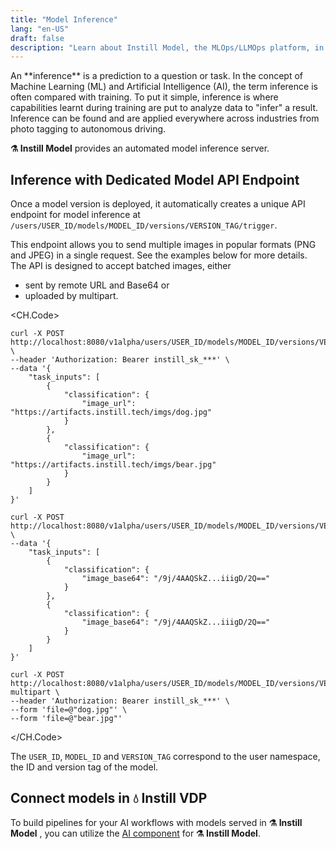 ```yaml
---
title: "Model Inference"
lang: "en-US"
draft: false
description: "Learn about Instill Model, the MLOps/LLMOps platform, in the project Instill Core: https://github.com/instill-ai/instill-core"
---
```


<InfoBlock type="tip" title="tip">  
  An **inference** is a prediction to a question or task. In the concept of Machine
  Learning (ML) and Artificial Intelligence (AI), the term inference is often compared
  with training. To put it simple, inference is where capabilities learnt during
  training are put to analyze data to "infer" a result. Inference can be found and
  are applied everywhere across industries from photo tagging to autonomous driving.
</InfoBlock>

**⚗️ Instill Model** provides an automated model inference server.

## Inference with Dedicated Model API Endpoint

Once a model version is deployed, it automatically creates a unique API endpoint
for model inference at
`/users/USER_ID/models/MODEL_ID/versions/VERSION_TAG/trigger`.

This endpoint allows you to send multiple images in popular formats (PNG and
JPEG) in a single request. See the examples below for more details. The API is
designed to accept batched images, either

- sent by remote URL and Base64 or
- uploaded by multipart.

<CH.Code>

```shellscript cURL(url)
curl -X POST http://localhost:8080/v1alpha/users/USER_ID/models/MODEL_ID/versions/VERSION_TAG/trigger \
--header 'Authorization: Bearer instill_sk_***' \
--data '{
    "task_inputs": [
        {
            "classification": {
                "image_url": "https://artifacts.instill.tech/imgs/dog.jpg"
            }
        },
        {
            "classification": {
                "image_url": "https://artifacts.instill.tech/imgs/bear.jpg"
            }
        }
    ]
}'
```

```shellscript cURL(base64)
curl -X POST http://localhost:8080/v1alpha/users/USER_ID/models/MODEL_ID/versions/VERSION_TAG/trigger \
--data '{
    "task_inputs": [
        {
            "classification": {
                "image_base64": "/9j/4AAQSkZ...iiigD/2Q=="
            }
        },
        {
            "classification": {
                "image_base64": "/9j/4AAQSkZ...iiigD/2Q=="
            }
        }
    ]
}'
```

```shellscript cURL(multipart)
curl -X POST http://localhost:8080/v1alpha/users/USER_ID/models/MODEL_ID/versions/VERSION_TAG/trigger-multipart \
--header 'Authorization: Bearer instill_sk_***' \
--form 'file=@"dog.jpg"' \
--form 'file=@"bear.jpg"'
```

</CH.Code>

The `USER_ID`, `MODEL_ID` and `VERSION_TAG` correspond to the user namespace, the ID
and version tag of the model.

## Connect models in **💧 Instill VDP**

To build pipelines for your AI workflows with models served in **⚗️ Instill
Model** , you can utilize the [AI component](../component/ai/instill) for **⚗️
Instill Model**.
